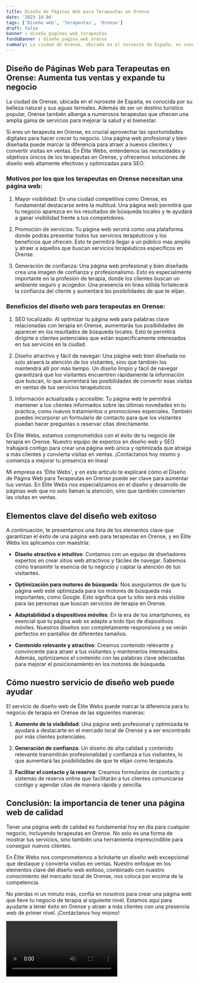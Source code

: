 ```yaml
---
title: Diseño de Páginas Web para Terapeutas en Orense
date: '2023-10-04'
tags: ['Diseño web', 'Terapeutas', 'Orense']
draft: false
banner : diseño_paginas_web_terapeutas
fondoBanner : diseño_pagina_web_orense
summary: La ciudad de Orense, ubicada en el noroeste de España, es conocida por su belleza natural y sus aguas termales. Además de ser un destino turístico popular, Orense también alberga a numerosos terapeutas que ofrecen una amplia gama de servicios para mejorar la salud y el bienestar.
---
```


## Diseño de Páginas Web para Terapeutas en Orense: Aumenta tus ventas y expande tu negocio

La ciudad de Orense, ubicada en el noroeste de España, es conocida por su belleza natural y sus aguas termales. Además de ser un destino turístico popular, Orense también alberga a numerosos terapeutas que ofrecen una amplia gama de servicios para mejorar la salud y el bienestar.

Si eres un terapeuta en Orense, es crucial aprovechar las oportunidades digitales para hacer crecer tu negocio. Una página web profesional y bien diseñada puede marcar la diferencia para atraer a nuevos clientes y convertir visitas en ventas. En Élite Webs, entendemos las necesidades y objetivos únicos de los terapeutas en Orense, y ofrecemos soluciones de diseño web altamente efectivas y optimizadas para SEO.

### Motivos por los que los terapeutas en Orense necesitan una página web:

1. Mayor visibilidad: En una ciudad competitiva como Orense, es fundamental destacarse entre la multitud. Una página web permitirá que tu negocio aparezca en los resultados de búsqueda locales y te ayudará a ganar visibilidad frente a tus competidores.

2. Promoción de servicios: Tu página web servirá como una plataforma donde podrás presentar todos tus servicios terapéuticos y los beneficios que ofrecen. Esto te permitirá llegar a un público más amplio y atraer a aquellos que buscan servicios terapéuticos específicos en Orense.

3. Generación de confianza: Una página web profesional y bien diseñada crea una imagen de confianza y profesionalismo. Esto es especialmente importante en la profesión de terapia, donde los clientes buscan un ambiente seguro y acogedor. Una presencia en línea sólida fortalecerá la confianza del cliente y aumentará las posibilidades de que te elijan.

### Beneficios del diseño web para terapeutas en Orense:

1. SEO localizado: Al optimizar tu página web para palabras clave relacionadas con terapia en Orense, aumentarás tus posibilidades de aparecer en los resultados de búsqueda locales. Esto te permitirá dirigirte a clientes potenciales que están específicamente interesados en tus servicios en la ciudad.

2. Diseño atractivo y fácil de navegar: Una página web bien diseñada no solo atraerá la atención de los visitantes, sino que también los mantendrá allí por más tiempo. Un diseño limpio y fácil de navegar garantizará que los visitantes encuentren rápidamente la información que buscan, lo que aumentará las posibilidades de convertir esas visitas en ventas de tus servicios terapéuticos.

3. Información actualizada y accesible: Tu página web te permitirá mantener a tus clientes informados sobre las últimas novedades en tu práctica, como nuevos tratamientos o promociones especiales. También puedes incorporar un formulario de contacto para que los visitantes puedan hacer preguntas o reservar citas directamente.

En Élite Webs, estamos comprometidos con el éxito de tu negocio de terapia en Orense. Nuestro equipo de expertos en diseño web y SEO trabajará contigo para crear una página web única y optimizada que atraiga a más clientes y convierta visitas en ventas. ¡Contáctanos hoy mismo y comienza a mejorar tu presencia en línea!

<GifSeo />

<Cta />

Mi empresa es 'Élite Webs', y en este artículo te explicaré cómo el Diseño de Página Web para Terapeutas en Orense puede ser clave para aumentar tus ventas. En Élite Webs nos especializamos en el diseño y desarrollo de páginas web que no solo llaman la atención, sino que también convierten las visitas en ventas.

## Elementos clave del diseño web exitoso

A continuación, te presentamos una lista de los elementos clave que garantizan el éxito de una página web para terapeutas en Orense, y en Élite Webs los aplicamos con maestría:

- **Diseño atractivo e intuitivo**: Contamos con un equipo de diseñadores expertos en crear sitios web atractivos y fáciles de navegar. Sabemos cómo transmitir la esencia de tu negocio y captar la atención de tus visitantes.

- **Optimización para motores de búsqueda**: Nos aseguramos de que tu página web esté optimizada para los motores de búsqueda más importantes, como Google. Esto significa que tu sitio será más visible para las personas que buscan servicios de terapia en Orense.

- **Adaptabilidad a dispositivos móviles**: En la era de los smartphones, es esencial que tu página web se adapte a todo tipo de dispositivos móviles. Nuestros diseños son completamente responsivos y se verán perfectos en pantallas de diferentes tamaños.

- **Contenido relevante y atractivo**: Creamos contenido relevante y convincente para atraer a tus visitantes y mantenerlos interesados. Además, optimizamos el contenido con las palabras clave adecuadas para mejorar el posicionamiento en los motores de búsqueda.

## Cómo nuestro servicio de diseño web puede ayudar

El servicio de diseño web de Élite Webs puede marcar la diferencia para tu negocio de terapia en Orense de las siguientes maneras:

1. **Aumento de la visibilidad**: Una página web profesional y optimizada te ayudará a destacarte en el mercado local de Orense y a ser encontrado por más clientes potenciales.

2. **Generación de confianza**: Un diseño de alta calidad y contenido relevante transmitirán profesionalidad y confianza a tus visitantes, lo que aumentará las posibilidades de que te elijan como terapeuta.

3. **Facilitar el contacto y la reserva**: Creamos formularios de contacto y sistemas de reserva online que facilitarán a tus clientes comunicarse contigo y agendar citas de manera rápida y sencilla.

## Conclusión: la importancia de tener una página web de calidad

Tener una página web de calidad es fundamental hoy en día para cualquier negocio, incluyendo terapeutas en Orense. No solo es una forma de mostrar tus servicios, sino también una herramienta imprescindible para conseguir nuevos clientes.

En Élite Webs nos comprometemos a brindarte un diseño web excepcional que destaque y convierta visitas en ventas. Nuestro enfoque en los elementos clave del diseño web exitoso, combinado con nuestro conocimiento del mercado local de Orense, nos coloca por encima de la competencia.

No pierdas ni un minuto más, confía en nosotros para crear una página web que lleve tu negocio de terapia al siguiente nivel. Estamos aquí para ayudarte a tener éxito en Orense y atraer a más clientes con una presencia web de primer nivel. ¡Contáctanos hoy mismo!

<Video />

<CtaBot job='Terapeutas' city='Orense'/>

<Gmaps query='Orense+españa+maps' />